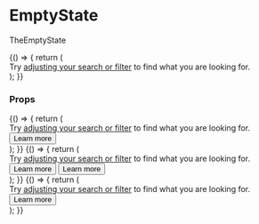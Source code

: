 


<Meta title="Components|EmptyState" component={EmptyState} />

# EmptyState

TheEmptyState

<Preview>
  <Story name="empty state" height="500px">
    {() => {
      return (
        <EmptyState>
          <div style={{fontSize: '20px', lineHeight: '30px'}}>
            Try <a href="#" title="link">adjusting your search or filter</a> to find what you are looking for.
          </div>
        </EmptyState>
      );
    }}
  </Story>
</Preview>

### Props

<Props of={EmptyState} />

<Preview>
  <Story name="empty state with primary button" height="600px">
    {() => {
      return (
        <EmptyState
          picture={{
            src: "https://www.comparethemarket.com.au/wp-content/uploads/2019/08/Artboard-1-copy-2@2x.png",
            srcsets: [{ srcset: "https://www.comparethemarket.com.au/wp-content/uploads/2019/08/Artboard-1-copy-2@2x.png"}],
            alt: 'alt text',
            title: 'no results found',
          }}
        >
          <div style={{fontSize: '20px', lineHeight: '30px'}}>
            Try <a href="#" title="link">adjusting your search or filter</a> to find what you are looking for.
          </div>
          <div style={{ display: 'flex', justifyContent: 'center'}}>
            <div style={{textAlign: 'center', marginTop: '30px'}}>
              <Button id="primary-btn01" variant="primary" size="sm" tagType='submit' width='120px'>Learn more</Button>
            </div>
           </div>
        </EmptyState>
      );
    }}
  </Story>
</Preview>

<Preview>
  <Story name="empty state with primary and secondary buttons" height="600px">
      {() => {
        return (
          <EmptyState
            picture={{
              src: "https://www.comparethemarket.com.au/wp-content/uploads/2019/08/Artboard-1-copy-2@2x.png",
              srcsets: [{ srcset: "https://www.comparethemarket.com.au/wp-content/uploads/2019/08/Artboard-1-copy-2@2x.png"}],
              alt: 'alt text',
              title: 'no results found',
            }}
          >
            <div style={{fontSize: '20px', lineHeight: '30px'}}>
              Try <a href="#" title="link">adjusting your search or filter</a> to find what you are looking for.
            </div>
            <div style={{ display: 'flex', justifyContent: 'center'}}>
              <div style={{textAlign: 'center', marginTop: '30px'}}>
               <Container>
                 <Row>
                   <Column cols={6}>
                      <Button id="primary-btn02" variant="primary" size="sm" tagType='submit' width='120px'>Learn more</Button>
                    </Column>
                   <Column cols={6}>
                      <Button id="primary-btn03" variant="secondary" size="sm" tagType='submit' width='120px'>Learn more</Button>
                   </Column>
                 </Row>
               </Container>
              </div>
             </div>
          </EmptyState>
        );
      }}
  </Story>
</Preview>

<Preview>
    <Story name="empty state with text link" height="600px">
        {() => {
          return (
            <EmptyState
              picture={{
                src: "https://www.comparethemarket.com.au/wp-content/uploads/2019/08/Artboard-1-copy-2@2x.png",
                srcsets: [{ srcset: "https://www.comparethemarket.com.au/wp-content/uploads/2019/08/Artboard-1-copy-2@2x.png"}],
                alt: 'alt text',
                title: 'no results found',
              }}
            >
              <div style={{fontSize: '20px', lineHeight: '30px'}}>
                Try <a href="#" title="link">adjusting your search or filter</a> to find what you are looking for.
              </div>
              <div style={{ display: 'flex', justifyContent: 'center'}}>
                <div style={{textAlign: 'center', marginTop: '30px'}}>
                   <Button id="text-btn01sdfsdf" variant="link" href="#" target="_blank">Learn more</Button>
                </div>
               </div>
            </EmptyState>
          );
        }}
      </Story>
</Preview>
